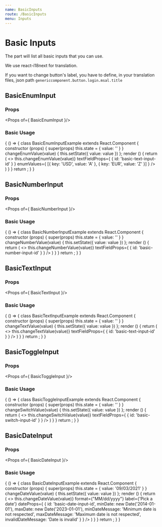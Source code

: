 ```yaml
---
name: BasicInputs
route: /BasicInputs
menu: Inputs
---
```


# Basic Inputs

The part will list all basic inputs that you can use.

We use react-i18next for translation.

If you want to change button's label, you have to define, in your translation files,
json path `genericcomponent.button.login.msal.title`

## BasicEnumInput

### Props

<Props of={ BasicEnumInput }/>

### Basic Usage

<Playground>
{ () => {
     class BasicEnumInputExample extends React.Component {
             constructor (props) {
                 super(props)
                 this.state = { value: '' }
             }
             changeEnumValue(value) {
                this.setState({ value: value })
             };
             render () {
                return (
                        <>
                            <BasicEnumInput
                             label='Here is a label'
                             value={this.state.value}
                             changeEnumField={(value) => this.changeEnumValue(value)}
                             textFieldProps={
                                {
                                  id: 'basic-text-input-id'
                                }
                            }
                             enumValues={
                                 [{
                                   key: 'USD',
                                   value: 'A'
                                 },
                                 {
                                   key: 'EUR',
                                   value: 'Z'
                                 }]
                             }
                           />
                       </>
                )
            }
     }
   return <BasicEnumInputExample/>;
   }
}

</Playground>


## BasicNumberInput

### Props

<Props of={ BasicNumberInput }/>

### Basic Usage

<Playground>
{ () => {
     class BasicNumberInputExample extends React.Component {
             constructor (props) {
                 super(props)
                 this.state = { value: '' }
             }
             changeNumberValue(value) {
                this.setState({ value: value })
             };
             render () {
                return (
                        <>
                            <BasicNumberInput
                                 label='Here is a label'
                                 value={this.state.value}
                                 changeNumberField={(value) => this.changeNumberValue(value)}
                                 textFieldProps={
                                    {
                                      id: 'basic-number-input-id'
                                    }
                                 }
                           />
                       </>
                )
            }
     }
   return <BasicNumberInputExample/>;
   }
}

</Playground>


## BasicTextInput

### Props

<Props of={ BasicTextInput }/>

### Basic Usage

<Playground>
{ () => {
     class BasicTextInputExample extends React.Component {
             constructor (props) {
                 super(props)
                 this.state = { value: '' }
             }
             changeTextValue(value) {
                this.setState({ value: value })
             };
             render () {
                return (
                        <>
                            <BasicTextInput
                                 label='Here is a label'
                                 value={this.state.value}
                                 changeTextField={(value) => this.changeTextValue(value)}
                                 textFieldProps={
                                    {
                                      id: 'basic-text-input-id'
                                    }
                                 }
                           />
                       </>
                )
            }
     }
   return <BasicTextInputExample/>;
   }
}

</Playground>


## BasicToggleInput

### Props

<Props of={ BasicToggleInput }/>

### Basic Usage

<Playground>
{ () => {
     class BasicToggleInputExample extends React.Component {
             constructor (props) {
                 super(props)
                 this.state = { value: '' }
             }
             changeSwitchValue(value) {
                this.setState({ value: value })
             };
             render () {
                return (
                        <>
                            <BasicToggleInput
                                 label='Here is a label'
                                 value={this.state.value}
                                 changeSwitchType={(value) => this.changeSwitchValue(value)}
                                 textFieldProps={
                                    {
                                      id: 'basic-switch-input-id'
                                    }
                                 }
                           />
                       </>
                )
            }
     }
   return <BasicToggleInputExample/>;
   }
}

</Playground>


## BasicDateInput

### Props

<Props of={ BasicDateInput }/>

### Basic Usage

<Playground>
{ () => {
     class BasicDateInputExample extends React.Component {
             constructor (props) {
                 super(props)
                 this.state = { value: '09/03/2021' }
             }
             changeDateValue(value) {
                this.setState({ value: value })
             };
             render () {
                return (
                        <>
                            <BasicDateInput
                                 value={this.state.value}
                                 changeSelectedDate={(value) => this.changeDateValue(value)}
                                 format={"MM/dd/yyyy"}
                                 label={'Pick a date'}
                                 dateProps={
                                    {
                                        id: 'basic-date-input-id',
                                        minDate: new Date('2014-01-01'),
                                        maxDate: new Date('2023-01-01'),
                                        minDateMessage: 'Minimum date is not respected',
                                        maxDateMessage: 'Maximum date is not respected',
                                        invalidDateMessage: 'Date is invalid'
                                    }
                                 }
                           />
                       </>
                )
            }
     }
   return <BasicDateInputExample/>;
   }
}

</Playground>
